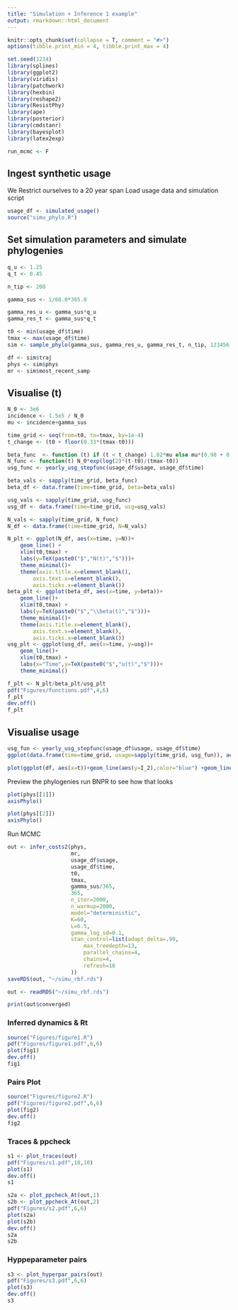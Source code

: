 ```yaml
---
title: "Simulation + Inference 1 example"
output: rmarkdown::html_document
---
```


```r
knitr::opts_chunk$set(collapse = T, comment = "#>")
options(tibble.print_min = 4, tibble.print_max = 4)
```

```r
set.seed(1234)
library(splines)
library(ggplot2)
library(viridis)
library(patchwork)
library(hexbin)
library(reshape2)
library(ResistPhy)
library(ape)
library(posterior)
library(cmdstanr)
library(bayesplot)
library(latex2exp)

run_mcmc <- F
```

## Ingest synthetic usage
We Restrict ourselves to a 20 year span
Load usage data and simulation script
```r
usage_df <- simulated_usage()
source("simu_phylo.R")
```
## Set simulation parameters and simulate phylogenies
```r
q_u <- 1.25
q_t <- 0.45

n_tip <- 200

gamma_sus <- 1/60.0*365.0

gamma_res_u <- gamma_sus*q_u
gamma_res_t <- gamma_sus*q_t

t0 <- min(usage_df$time)
tmax <- max(usage_df$time)
sim <- sample_phylo(gamma_sus, gamma_res_u, gamma_res_t, n_tip, 123456, 1234567) 

df <- sim$traj
phys <- sim$phys
mr <- sim$most_recent_samp
```

## Visualise \beta(t)
```r
N_0 <- 3e6
incidence <- 1.5e5 / N_0
mu <- incidence+gamma_sus

time_grid <- seq(from=t0, to=tmax, by=1e-4)
t_change <- (t0 + floor(0.33*(tmax-t0)))

beta_func  <- function (t) if (t < t_change) 1.02*mu else mu*(0.98 + 0.06*(t-t_change)/(tmax-t_change))
N_func <- function(t) N_0*exp(log(2)*(t-t0)/(tmax-t0))
usg_func <- yearly_usg_stepfunc(usage_df$usage, usage_df$time)

beta_vals <- sapply(time_grid, beta_func)
beta_df <- data.frame(time=time_grid, beta=beta_vals)

usg_vals <- sapply(time_grid, usg_func)
usg_df <- data.frame(time=time_grid, usg=usg_vals)

N_vals <- sapply(time_grid, N_func)
N_df <- data.frame(time=time_grid, N=N_vals)

N_plt <- ggplot(N_df, aes(x=time, y=N))+
    geom_line() +
    xlim(t0,tmax) +
    labs(y=TeX(paste0("$","N(t)","$")))+
    theme_minimal()+
    theme(axis.title.x=element_blank(),
        axis.text.x=element_blank(),
        axis.ticks.x=element_blank())
beta_plt <- ggplot(beta_df, aes(x=time, y=beta))+
    geom_line()+
    xlim(t0,tmax) +
    labs(y=TeX(paste0("$","\\beta(t)","$")))+
    theme_minimal()+
    theme(axis.title.x=element_blank(),
        axis.text.x=element_blank(),
        axis.ticks.x=element_blank())
usg_plt <- ggplot(usg_df, aes(x=time, y=usg))+
    geom_line()+
    xlim(t0,tmax) +
    labs(x="Time",y=TeX(paste0("$","u(t)","$")))+
    theme_minimal()

f_plt <- N_plt/beta_plt/usg_plt
pdf("Figures/functions.pdf",4,6)
f_plt
dev.off()
f_plt
```

## Visualise usage
```r
usg_fun <- yearly_usg_stepfunc(usage_df$usage, usage_df$time)
ggplot(data.frame(time=time_grid, usage=sapply(time_grid, usg_fun)), aes(x=time, y=usage))+geom_line()+theme_minimal()
```

```r
plot(ggplot(df, aes(x=t))+geom_line(aes(y=I_2),color="blue") +geom_line(aes(y=I_3),color="red"))
```

Preview the phylogenies run BNPR to see how that looks
```r
plot(phys[[1]])
axisPhylo()
```
```r
plot(phys[[2]])
axisPhylo()
```

Run MCMC
```r
out <- infer_costs2(phys, 
                    mr,
                    usage_df$usage,
                    usage_df$time,
                    t0,
                    tmax,
                    gamma_sus/365,
                    365,
                    n_iter=2000, 
                    n_warmup=2000,
                    model="deterministic",
                    K=60,
                    L=6.5,
                    gamma_log_sd=0.1,
                    stan_control=list(adapt_delta=.99,
                        max_treedepth=13,
                        parallel_chains=4,
                        chains=4,
                        refresh=10
                    ))                    
saveRDS(out, "~/simu_rbf.rds")
```

```r
out <- readRDS("~/simu_rbf.rds")
```

```r
print(out$converged)
```

### Inferred dynamics & Rt
```r
source("Figures/figure1.R")
pdf("Figures/figure1.pdf",6,6)
plot(fig1)
dev.off()
fig1
```

### Pairs Plot
```r
source("Figures/figure2.R")
pdf("Figures/figure2.pdf",6,6)
plot(fig2)
dev.off()
fig2
```

### Traces & ppcheck
```r
s1 <- plot_traces(out)
pdf("Figures/s1.pdf",10,10)
plot(s1)
dev.off()
s1
```
```r
s2a <- plot_ppcheck_At(out,1)
s2b <- plot_ppcheck_At(out,2)
pdf("Figures/s2.pdf",6,6)
plot(s2a)
plot(s2b)
dev.off()
s2a
s2b
```

### Hyppeparameter pairs
```r
s3 <- plot_hyperpar_pairs(out)
pdf("Figures/s3.pdf",6,6)
plot(s3)
dev.off()
s3
```
